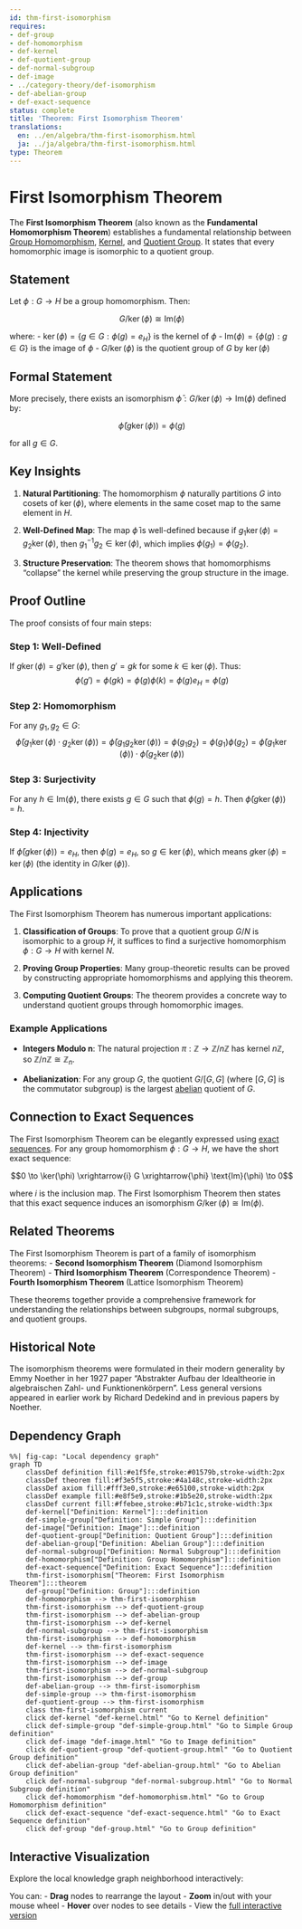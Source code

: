 ```yaml
---
id: thm-first-isomorphism
requires:
- def-group
- def-homomorphism
- def-kernel
- def-quotient-group
- def-normal-subgroup
- def-image
- ../category-theory/def-isomorphism
- def-abelian-group
- def-exact-sequence
status: complete
title: 'Theorem: First Isomorphism Theorem'
translations:
  en: ../en/algebra/thm-first-isomorphism.html
  ja: ../ja/algebra/thm-first-isomorphism.html
type: Theorem
---
```


# First Isomorphism Theorem {#thm-first-isomorphism}

The **First Isomorphism Theorem** (also known as the **Fundamental Homomorphism Theorem**) establishes a fundamental relationship between [Group Homomorphism](def-homomorphism.qmd), [Kernel](def-kernel.qmd), and [Quotient Group](def-quotient-group.qmd). It states that every homomorphic image is isomorphic to a quotient group.

## Statement

Let $\phi: G \to H$ be a group homomorphism. Then:

$$G/\ker(\phi) \cong \text{Im}(\phi)$$

where:
- $\ker(\phi) = \{g \in G : \phi(g) = e_H\}$ is the kernel of $\phi$
- $\text{Im}(\phi) = \{\phi(g) : g \in G\}$ is the image of $\phi$
- $G/\ker(\phi)$ is the quotient group of $G$ by $\ker(\phi)$

## Formal Statement

More precisely, there exists an isomorphism $\bar{\phi}: G/\ker(\phi) \to \text{Im}(\phi)$ defined by:

$$\bar{\phi}(g\ker(\phi)) = \phi(g)$$

for all $g \in G$.

## Key Insights

1. **Natural Partitioning**: The homomorphism $\phi$ naturally partitions $G$ into cosets of $\ker(\phi)$, where elements in the same coset map to the same element in $H$.

2. **Well-Defined Map**: The map $\bar{\phi}$ is well-defined because if $g_1\ker(\phi) = g_2\ker(\phi)$, then $g_1^{-1}g_2 \in \ker(\phi)$, which implies $\phi(g_1) = \phi(g_2)$.

3. **Structure Preservation**: The theorem shows that homomorphisms "collapse" the kernel while preserving the group structure in the image.

## Proof Outline

The proof consists of four main steps:

### Step 1: Well-Defined
If $g\ker(\phi) = g'\ker(\phi)$, then $g' = gk$ for some $k \in \ker(\phi)$. Thus:
$$\phi(g') = \phi(gk) = \phi(g)\phi(k) = \phi(g)e_H = \phi(g)$$

### Step 2: Homomorphism
For any $g_1, g_2 \in G$:
$$\bar{\phi}(g_1\ker(\phi) \cdot g_2\ker(\phi)) = \bar{\phi}(g_1g_2\ker(\phi)) = \phi(g_1g_2) = \phi(g_1)\phi(g_2) = \bar{\phi}(g_1\ker(\phi)) \cdot \bar{\phi}(g_2\ker(\phi))$$

### Step 3: Surjectivity
For any $h \in \text{Im}(\phi)$, there exists $g \in G$ such that $\phi(g) = h$. Then $\bar{\phi}(g\ker(\phi)) = h$.

### Step 4: Injectivity
If $\bar{\phi}(g\ker(\phi)) = e_H$, then $\phi(g) = e_H$, so $g \in \ker(\phi)$, which means $g\ker(\phi) = \ker(\phi)$ (the identity in $G/\ker(\phi)$).

## Applications

The First Isomorphism Theorem has numerous important applications:

1. **Classification of Groups**: To prove that a quotient group $G/N$ is isomorphic to a group $H$, it suffices to find a surjective homomorphism $\phi: G \to H$ with kernel $N$.

2. **Proving Group Properties**: Many group-theoretic results can be proved by constructing appropriate homomorphisms and applying this theorem.

3. **Computing Quotient Groups**: The theorem provides a concrete way to understand quotient groups through homomorphic images.

### Example Applications

- **Integers Modulo n**: The natural projection $\pi: \mathbb{Z} \to \mathbb{Z}/n\mathbb{Z}$ has kernel $n\mathbb{Z}$, so $\mathbb{Z}/n\mathbb{Z} \cong \mathbb{Z}_n$.

- **Abelianization**: For any group $G$, the quotient $G/[G,G]$ (where $[G,G]$ is the commutator subgroup) is the largest [abelian](def-abelian-group.qmd) quotient of $G$.

## Connection to Exact Sequences

The First Isomorphism Theorem can be elegantly expressed using [exact sequences](def-exact-sequence.qmd). For any group homomorphism $\phi: G \to H$, we have the short exact sequence:

$$0 \to \ker(\phi) \xrightarrow{i} G \xrightarrow{\phi} \text{Im}(\phi) \to 0$$

where $i$ is the inclusion map. The First Isomorphism Theorem then states that this exact sequence induces an isomorphism $G/\ker(\phi) \cong \text{Im}(\phi)$.

## Related Theorems

The First Isomorphism Theorem is part of a family of isomorphism theorems:
- **Second Isomorphism Theorem** (Diamond Isomorphism Theorem)
- **Third Isomorphism Theorem** (Correspondence Theorem)
- **Fourth Isomorphism Theorem** (Lattice Isomorphism Theorem)

These theorems together provide a comprehensive framework for understanding the relationships between subgroups, normal subgroups, and quotient groups.

## Historical Note

The isomorphism theorems were formulated in their modern generality by Emmy Noether in her 1927 paper "Abstrakter Aufbau der Idealtheorie in algebraischen Zahl- und Funktionenkörpern". Less general versions appeared in earlier work by Richard Dedekind and in previous papers by Noether.

## Dependency Graph

```mermaid
%%| fig-cap: "Local dependency graph"
graph TD
    classDef definition fill:#e1f5fe,stroke:#01579b,stroke-width:2px
    classDef theorem fill:#f3e5f5,stroke:#4a148c,stroke-width:2px
    classDef axiom fill:#fff3e0,stroke:#e65100,stroke-width:2px
    classDef example fill:#e8f5e9,stroke:#1b5e20,stroke-width:2px
    classDef current fill:#ffebee,stroke:#b71c1c,stroke-width:3px
    def-kernel["Definition: Kernel"]:::definition
    def-simple-group["Definition: Simple Group"]:::definition
    def-image["Definition: Image"]:::definition
    def-quotient-group["Definition: Quotient Group"]:::definition
    def-abelian-group["Definition: Abelian Group"]:::definition
    def-normal-subgroup["Definition: Normal Subgroup"]:::definition
    def-homomorphism["Definition: Group Homomorphism"]:::definition
    def-exact-sequence["Definition: Exact Sequence"]:::definition
    thm-first-isomorphism["Theorem: First Isomorphism Theorem"]:::theorem
    def-group["Definition: Group"]:::definition
    def-homomorphism --> thm-first-isomorphism
    thm-first-isomorphism --> def-quotient-group
    thm-first-isomorphism --> def-abelian-group
    thm-first-isomorphism --> def-kernel
    def-normal-subgroup --> thm-first-isomorphism
    thm-first-isomorphism --> def-homomorphism
    def-kernel --> thm-first-isomorphism
    thm-first-isomorphism --> def-exact-sequence
    thm-first-isomorphism --> def-image
    thm-first-isomorphism --> def-normal-subgroup
    thm-first-isomorphism --> def-group
    def-abelian-group --> thm-first-isomorphism
    def-simple-group --> thm-first-isomorphism
    def-quotient-group --> thm-first-isomorphism
    class thm-first-isomorphism current
    click def-kernel "def-kernel.html" "Go to Kernel definition"
    click def-simple-group "def-simple-group.html" "Go to Simple Group definition"
    click def-image "def-image.html" "Go to Image definition"
    click def-quotient-group "def-quotient-group.html" "Go to Quotient Group definition"
    click def-abelian-group "def-abelian-group.html" "Go to Abelian Group definition"
    click def-normal-subgroup "def-normal-subgroup.html" "Go to Normal Subgroup definition"
    click def-homomorphism "def-homomorphism.html" "Go to Group Homomorphism definition"
    click def-exact-sequence "def-exact-sequence.html" "Go to Exact Sequence definition"
    click def-group "def-group.html" "Go to Group definition"
```

## Interactive Visualization

Explore the local knowledge graph neighborhood interactively:

::: {.graph-viz data-id="thm-first-isomorphism" data-width="700" data-height="500"}
:::

You can:
- **Drag** nodes to rearrange the layout
- **Zoom** in/out with your mouse wheel
- **Hover** over nodes to see details
- View the [full interactive version](../../output/interactive/en/thm-first-isomorphism.html){target="_blank"}
